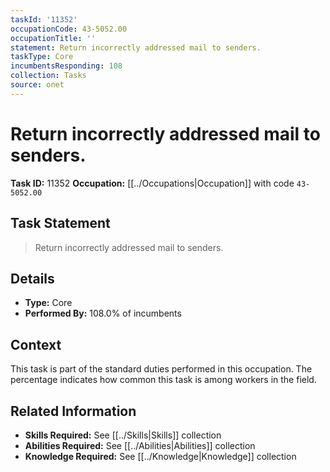 ```yaml
---
taskId: '11352'
occupationCode: 43-5052.00
occupationTitle: ''
statement: Return incorrectly addressed mail to senders.
taskType: Core
incumbentsResponding: 108
collection: Tasks
source: onet
---
```

# Return incorrectly addressed mail to senders.

**Task ID:** 11352
**Occupation:** [[../Occupations|Occupation]] with code `43-5052.00`

## Task Statement

> Return incorrectly addressed mail to senders.

## Details

- **Type:** Core
- **Performed By:** 108.0% of incumbents

## Context

This task is part of the standard duties performed in this occupation. The percentage indicates how common this task is among workers in the field.

## Related Information

- **Skills Required:** See [[../Skills|Skills]] collection
- **Abilities Required:** See [[../Abilities|Abilities]] collection
- **Knowledge Required:** See [[../Knowledge|Knowledge]] collection
